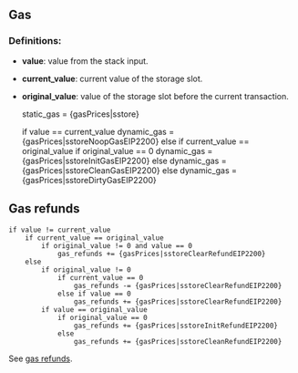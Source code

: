 ## Gas

### Definitions:

- **value**: value from the stack input.
- **current_value**: current value of the storage slot.
- **original_value**: value of the storage slot before the current transaction.

  static_gas = {gasPrices|sstore}

  if value == current_value
  dynamic_gas = {gasPrices|sstoreNoopGasEIP2200}
  else if current_value == original_value
  if original_value == 0
  dynamic_gas = {gasPrices|sstoreInitGasEIP2200}
  else
  dynamic_gas = {gasPrices|sstoreCleanGasEIP2200}
  else
  dynamic_gas = {gasPrices|sstoreDirtyGasEIP2200}

## Gas refunds

    if value != current_value
        if current_value == original_value
            if original_value != 0 and value == 0
                gas_refunds += {gasPrices|sstoreClearRefundEIP2200}
        else
            if original_value != 0
                if current_value == 0
                    gas_refunds -= {gasPrices|sstoreClearRefundEIP2200}
                else if value == 0
                    gas_refunds += {gasPrices|sstoreClearRefundEIP2200}
            if value == original_value
                if original_value == 0
                    gas_refunds += {gasPrices|sstoreInitRefundEIP2200}
                else
                    gas_refunds += {gasPrices|sstoreCleanRefundEIP2200}

See [gas refunds](/about#gasrefunds).
